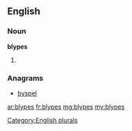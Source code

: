 ==English==

===Noun===
'''blypes'''

# {{plural of|[[blype]]}}

===Anagrams===
* [[byspel#English|byspel]]

[[Category:English plurals]]

[[ar:blypes]]
[[fr:blypes]]
[[mg:blypes]]
[[my:blypes]]